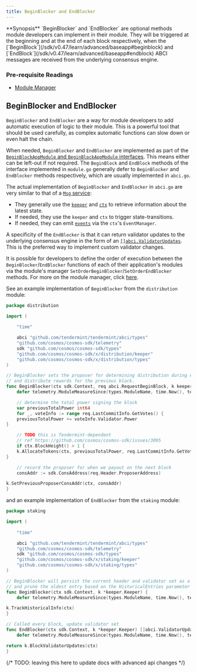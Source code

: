 ```yaml
---
title: BeginBlocker and EndBlocker
---
```


<Note>
**Synopsis**
`BeginBlocker` and `EndBlocker` are optional methods module developers can implement in their module. They will be triggered at the beginning and at the end of each block respectively, when the [`BeginBlock`](/sdk/v0.47/learn/advanced/baseapp#beginblock) and [`EndBlock`](/sdk/v0.47/learn/advanced/baseapp#endblock) ABCI messages are received from the underlying consensus engine.
</Note>

<Note>

### Pre-requisite Readings

* [Module Manager](/sdk/v0.47/build/building-modules/module-manager)

</Note>

## BeginBlocker and EndBlocker

`BeginBlocker` and `EndBlocker` are a way for module developers to add automatic execution of logic to their module. This is a powerful tool that should be used carefully, as complex automatic functions can slow down or even halt the chain.

When needed, `BeginBlocker` and `EndBlocker` are implemented as part of the [`BeginBlockAppModule` and `BeginBlockAppModule` interfaces](/sdk/v0.47/build/building-modules/module-manager#appmodule). This means either can be left-out if not required. The `BeginBlock` and `EndBlock` methods of the interface implemented in `module.go` generally defer to `BeginBlocker` and `EndBlocker` methods respectively, which are usually implemented in `abci.go`.

The actual implementation of `BeginBlocker` and `EndBlocker` in `abci.go` are very similar to that of a [`Msg` service](/sdk/v0.47/build/building-modules/msg-services):

* They generally use the [`keeper`](/sdk/v0.47/build/building-modules/keeper) and [`ctx`](/sdk/v0.47/learn/advanced/context) to retrieve information about the latest state.
* If needed, they use the `keeper` and `ctx` to trigger state-transitions.
* If needed, they can emit [`events`](/sdk/v0.47/learn/advanced/events) via the `ctx`'s `EventManager`.

A specificity of the `EndBlocker` is that it can return validator updates to the underlying consensus engine in the form of an [`[]abci.ValidatorUpdates`](https://docs.cometbft.com/v0.37/spec/abci/abci++_methods#endblock). This is the preferred way to implement custom validator changes.

It is possible for developers to define the order of execution between the `BeginBlocker`/`EndBlocker` functions of each of their application's modules via the module's manager `SetOrderBeginBlocker`/`SetOrderEndBlocker` methods. For more on the module manager, click [here](/sdk/v0.47/build/building-modules/module-manager#manager).

See an example implementation of `BeginBlocker` from the `distribution` module:

```go expandable
package distribution

import (
    
	"time"

	abci "github.com/tendermint/tendermint/abci/types"
    "github.com/cosmos/cosmos-sdk/telemetry"
	sdk "github.com/cosmos/cosmos-sdk/types"
    "github.com/cosmos/cosmos-sdk/x/distribution/keeper"
    "github.com/cosmos/cosmos-sdk/x/distribution/types"
)

// BeginBlocker sets the proposer for determining distribution during endblock
// and distribute rewards for the previous block.
func BeginBlocker(ctx sdk.Context, req abci.RequestBeginBlock, k keeper.Keeper) {
    defer telemetry.ModuleMeasureSince(types.ModuleName, time.Now(), telemetry.MetricKeyBeginBlocker)

	// determine the total power signing the block
	var previousTotalPower int64
    for _, voteInfo := range req.LastCommitInfo.GetVotes() {
    previousTotalPower += voteInfo.Validator.Power
}

	// TODO this is Tendermint-dependent
	// ref https://github.com/cosmos/cosmos-sdk/issues/3095
    if ctx.BlockHeight() > 1 {
    k.AllocateTokens(ctx, previousTotalPower, req.LastCommitInfo.GetVotes())
}

	// record the proposer for when we payout on the next block
    consAddr := sdk.ConsAddress(req.Header.ProposerAddress)

k.SetPreviousProposerConsAddr(ctx, consAddr)
}
```

and an example implementation of `EndBlocker` from the `staking` module:

```go expandable
package staking

import (
    
	"time"

	abci "github.com/tendermint/tendermint/abci/types"
    "github.com/cosmos/cosmos-sdk/telemetry"
	sdk "github.com/cosmos/cosmos-sdk/types"
    "github.com/cosmos/cosmos-sdk/x/staking/keeper"
    "github.com/cosmos/cosmos-sdk/x/staking/types"
)

// BeginBlocker will persist the current header and validator set as a historical entry
// and prune the oldest entry based on the HistoricalEntries parameter
func BeginBlocker(ctx sdk.Context, k *keeper.Keeper) {
    defer telemetry.ModuleMeasureSince(types.ModuleName, time.Now(), telemetry.MetricKeyBeginBlocker)

k.TrackHistoricalInfo(ctx)
}

// Called every block, update validator set
func EndBlocker(ctx sdk.Context, k *keeper.Keeper) []abci.ValidatorUpdate {
    defer telemetry.ModuleMeasureSince(types.ModuleName, time.Now(), telemetry.MetricKeyEndBlocker)

return k.BlockValidatorUpdates(ctx)
}
```

{/* TODO: leaving this here to update docs with advanced api changes */}
